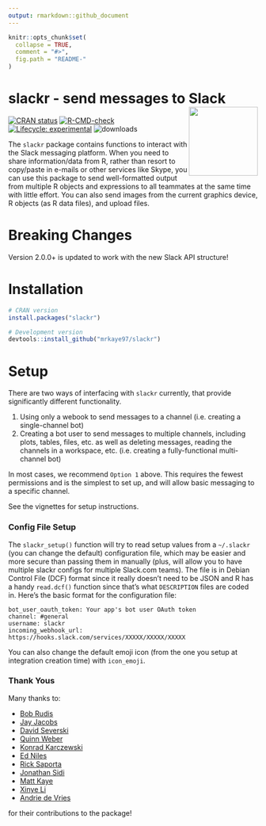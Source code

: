 ```yaml
---
output: rmarkdown::github_document
---
```


<!-- README.md is generated from README.Rmd. Please edit that file -->

```r
knitr::opts_chunk$set(
  collapse = TRUE,
  comment = "#>",
  fig.path = "README-"
)
```

# slackr - send messages to Slack <img src='man/figures/logo.svg' align="right" height="139" />

<!-- badges: start -->
[![CRAN status](https://www.r-pkg.org/badges/version/slackr)](https://CRAN.R-project.org/package=slackr)
[![R-CMD-check](https://github.com/mrkaye97/slackr/workflows/R-CMD-check/badge.svg)](https://github.com/mrkaye97/slackr/actions)
[![Lifecycle: experimental](https://img.shields.io/badge/lifecycle-experimental-orange.svg)](https://www.tidyverse.org/lifecycle/#experimental)
![downloads](http://cranlogs.r-pkg.org/badges/grand-total/slackr)
<!-- badges: end -->





The `slackr` package contains functions to interact with the Slack messaging platform. When you need to share information/data from R, rather than resort to copy/paste in e-mails or other services like Skype, you can use this package to send well-formatted output from multiple R objects and expressions to all teammates at the same time with little effort. You can also send images from the current graphics device, R objects (as R data files), and upload files.

# Breaking Changes

Version 2.0.0+ is updated to work with the new Slack API structure!

# Installation

```r
# CRAN version
install.packages("slackr")

# Development version
devtools::install_github("mrkaye97/slackr")
```

# Setup

There are two ways of interfacing with `slackr` currently, that provide significantly different functionality. 

1. Using only a webook to send messages to a channel (i.e. creating a single-channel bot)
2. Creating a bot user to send messages to multiple channels, including plots, tables, files, etc. as well as deleting messages, reading the channels in a workspace, etc. (i.e. creating a fully-functional multi-channel bot)

In most cases, we recommend `Option 1` above. This requires the fewest permissions and is the simplest to set up, and will allow basic messaging to a specific channel.

See the vignettes for setup instructions.

### Config File Setup

The `slackr_setup()` function will try to read setup values from a `~/.slackr` (you can change the default) configuration file, which may be easier and more secure than passing them in manually (plus, will allow you to have multiple slackr configs for multiple Slack.com teams). The file is in Debian Control File (DCF) format since it really doesn't need to be JSON and R has a handy `read.dcf()` function since that's what `DESCRIPTION` files are coded in. Here's the basic format for the configuration file:

    bot_user_oauth_token: Your app's bot user OAuth token
    channel: #general
    username: slackr
    incoming_webhook_url: https://hooks.slack.com/services/XXXXX/XXXXX/XXXXX

You can also change the default emoji icon (from the one you setup at integration creation time) with `icon_emoji`.


### Thank Yous

Many thanks to:

- [Bob Rudis](https://github.com/hrbrmstr)
- [Jay Jacobs](https://github.com/jayjacobs)
- [David Severski](https://github.com/davidski)
- [Quinn Weber](https://github.com/qsweber)
- [Konrad Karczewski](https://github.com/konradjk)
- [Ed Niles](https://github.com/eniles)
- [Rick Saporta](https://github.com/rsaporta)
- [Jonathan Sidi](https://github.com/yonicd)
- [Matt Kaye](https://github.com/mrkaye97)
- [Xinye Li](https://github.com/xinye1)
- [Andrie de Vries](https://github.com/andrie)

for their contributions to the package!
